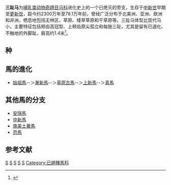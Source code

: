 {{Automatic taxobox
| taxon = Hipparion
|fossil_range =[[中新世|中新世]]早期至[[更新世|更新世]]<ref name=EoDP/>{{Fossil_range|23|0.781}}
|status = EX
|status_system = 化石
|image = Hipparion3.jpg
|image_caption = 三趾马想象图
| authority = De Christol, 1832
| subdivision_ranks = 种
| subdivision =见内文
}}
'''三趾马'''为[[哺乳类动物|哺乳类动物]][[奇蹄目|奇蹄目]][[马科|马科]]进化史上的一个已绝灭的旁支，生存于[[中新世|中新世]]早期至[[更新世|更新世]]，距今约2300万年至78.1万年前，曾经广泛分布于北美洲、亚洲、欧洲和非洲，栖息地包括无林区、草原、矮草草原和干草原等。三趾马体型比现代马小，主要特征包括颊齿高冠型、上颊齿原尖孤立和每肢三趾，尤其是留有已退化、不触地的外脚趾，肩高约1.4米<ref name=EoDP>{{cite book |editor=Palmer, D.|year=1999 |title= The Marshall Illustrated Encyclopedia of Dinosaurs and Prehistoric Animals|publisher= Marshall Editions|location=London|page= 257|isbn= 1-84028-152-9}}</ref>。
{{gallery
|File:Fossil Hipparion in Haining Museum 01 2014-08.JPG|中新世三趾马化石，出土于中国甘肃，[[海宁博物馆|海宁博物馆]]藏
|File:Fossil Hipparion in Haining Museum 02 2014-08.JPG|三趾马化石脚趾部分
}}

==种==
{{columns-list|colwidth=20em|
*''H. concudense'' {{small|Pirlot, 1956}}
*''H. crassum''
*''H. dietrichi'' {{small|Wehrli, 1941}}
*''H. fissurae'' {{small|Crusafont and Sondaar, 1971}}
*''H. forcei'' {{small|Richey, 1948}}
*''H. gromovae''
*''H. laromae'' {{small|Pesquero ''et al.'', 2006}}
*''H. longipes''
*''H. lufengense'' {{small|Sun, 2013}}
*''H. macedonicum''
*''H. matthewi''
*''H. mediterraneum''
*''H. molayanense'' {{small|Zouhri, 1992}}
*''H. periafricanum''
*''H. philippus'' {{small|Koufos & Vlachou, 2016}}
*''H. phlegrae'' {{small|Lazaridis and Tsoukala, 2014}}
*''H. prostylum'' {{small|Gervais, 1849 ([[模式种|模式种]])}}
*''H. rocinantis''
*''H. sellardsi'' {{small|Matthew and Stirton, 1930}}
*''H. shirleyae'' {{small|MacFadden, 1984}}
*''H. sithonis'' {{small|Koufos & Vlachou, 2016}}
*''H. tehonense'' {{small|(Merriam, 1916)}}}}

==馬的進化==
*[[始祖馬|始祖馬]]--＞[[漸新馬|漸新馬]]--＞[[草原古馬|草原古馬]]--＞[[上新馬|上新馬]]--＞[[馬屬|真馬]]

==其他馬的分支==
*[[安琪馬|安琪馬]]
*[[中新馬|中新馬]]
*[[南美土著馬|南美土著馬]]
*[[恐馬屬|恐馬]]

==参考文献==
{{reflist}}
{{Commons category|Hipparion}}
{{馬科}}
{{Taxonbar|from=Q971275}}

[[Category:中新世哺乳类|S]]
[[Category:上新世哺乳类|S]]
[[Category:更新世哺乳类|S]]
[[Category:马科|S]]
[[Category:1832年描述的分类群|S]]
[[Category:已絕種馬科|Category:已絕種馬科]]